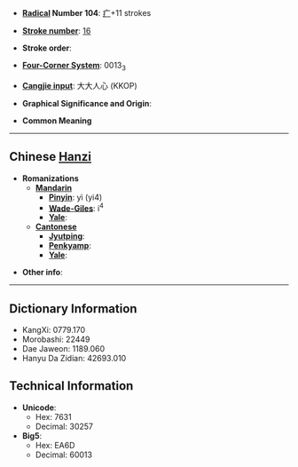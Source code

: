 * '''[[Wiktionary:Chinese radical index| Radical]] Number 104''': [[Wiktionary:Chinese radical index 疒|疒]]+11 strokes

* '''[[Wiktionary:Chinese total strokes index|Stroke number]]''': [[Wiktionary:Chinese total strokes index 16|16]]

* '''Stroke order''': 

* '''[[Wiktionary:Chinese four corner index|Four-Corner System]]''': 0013<sub>3</sub>

* '''[[Wiktionary:Chinese Cangjie index|Cangjie input]]''': 大大人心 (KKOP)

* '''Graphical Significance and Origin''': 

* '''Common Meaning'''

----

== Chinese [[Hanzi]] ==

* '''Romanizations'''
** '''[[Mandarin]]'''
*** '''[[Pinyin]]''': yì (yi4)
*** '''[[Wade-Giles]]''': i<sup>4</sup>
*** '''[[Yale]]''': 
** '''[[Cantonese]]'''
*** '''[[Jyutping]]''':
*** '''[[Penkyamp]]''': 
*** '''[[Yale]]''': 

* '''Other info''': 

----

== Dictionary Information ==

* KangXi: 0779.170
* Morobashi: 22449
* Dae Jaweon: 1189.060
* Hanyu Da Zidian: 42693.010

== Technical Information ==

* '''Unicode''':
** Hex: 7631
** Decimal: 30257
* '''Big5''':
** Hex: EA6D
** Decimal: 60013